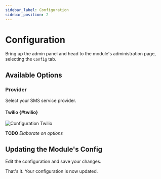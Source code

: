 ```yaml
---
sidebar_label: Configuration
sidebar_position: 2
---
```


# Configuration

Bring up the admin panel and head to the module's administration page, 
selecting the `Config` tab.

## Available Options

### Provider

Select your SMS service provider.

#### Twilio {#twilio}

![Configuration Twilio](/img/modules/sms/admin/config_twilio.png)

**TODO**
*Elaborate on options*

## Updating the Module's Config

Edit the configuration and save your changes.

That's it. Your configuration is now updated.
